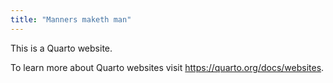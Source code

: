 ```yaml
---
title: "Manners maketh man"
---
```


This is a Quarto website.

To learn more about Quarto websites visit <https://quarto.org/docs/websites>.
